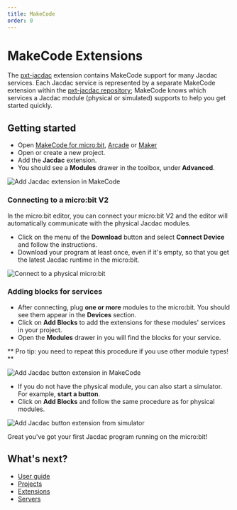 ```yaml
---
title: MakeCode
order: 0
---
```


# MakeCode Extensions

The [pxt-jacdac](https://github.com/microsoft/pxt-jacdac) extension contains MakeCode support for many Jacdac services. 
Each Jacdac service is represented by a separate MakeCode extension within the [pxt-jacdac repository](https://github.com/microsoft/pxt-jacdac); 
MakeCode knows which services a Jacdac module (physical or simulated) supports to help you get started quickly.

## Getting started

-   Open [MakeCode for micro:bit](https://makecode.microbit.org/), [Arcade](https://arcade.makecode.com/) or [Maker](https://maker.makecode.com/)
-   Open or create a new project.
-   Add the **Jacdac** extension.
-   You should see a **Modules** drawer in the toolbox, under **Advanced**.

![Add Jacdac extension in MakeCode](./makecode/addjacdac.gif)

### Connecting to a micro:bit V2

In the micro:bit editor, you can connect your micro:bit V2 and the editor will automatically communicate with the physical Jacdac modules.

-   Click on the menu of the **Download** button and select **Connect Device** and follow the instructions.
-   Download your program at least once, even if it's empty, so that you get the latest Jacdac runtime in the micro:bit.

![Connect to a physical micro:bit](./makecode/connectmicrobit.gif)

### Adding blocks for services

-   After connecting, plug **one or more** modules to the micro:bit. You should see them appear in the **Devices** section.
-   Click on **Add Blocks** to add the extensions for these modules' services in your project.
-   Open the **Modules** drawer in you will find the blocks for your service.

** Pro tip: you need to repeat this procedure if you use other module types! **

![Add Jacdac button extension in MakeCode](./makecode/addmodule.gif)

-   If you do not have the physical module, you can also start a simulator. For example, **start a button**.
-   Click on **Add Blocks** and follow the same procedure as for physical modules.

![Add Jacdac button extension from simulator](./makecode/addbutton.gif)

Great you've got your first Jacdac program running on the micro:bit!

## What's next?

-   [User guide](/clients/makecode/user-guide/)
-   [Projects](/clients/makecode/projects/)
-   [Extensions](/clients/makecode/extensions/)
-   [Servers](/clients/makecode/servers/)
